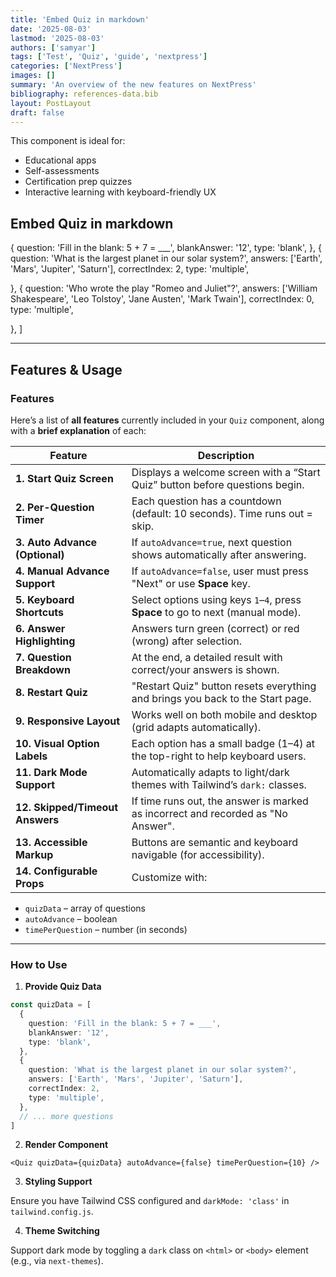 ```yaml
---
title: 'Embed Quiz in markdown'
date: '2025-08-03'
lastmod: '2025-08-03'
authors: ['samyar']
tags: ['Test', 'Quiz', 'guide', 'nextpress']
categories: ['NextPress']
images: []
summary: 'An overview of the new features on NextPress'
bibliography: references-data.bib
layout: PostLayout
draft: false
---
```


This component is ideal for:

- Educational apps
- Self-assessments
- Certification prep quizzes
- Interactive learning with keyboard-friendly UX

## Embed Quiz in markdown

  {
    question: 'Fill in the blank: 5 + 7 = ___',
    blankAnswer: '12',
    type: 'blank',
  },
  {
    question: 'What is the largest planet in our solar system?',
    answers: ['Earth', 'Mars', 'Jupiter', 'Saturn'],
    correctIndex: 2,
    type: 'multiple',

},
{
question: 'Who wrote the play "Romeo and Juliet"?',
answers: ['William Shakespeare', 'Leo Tolstoy', 'Jane Austen', 'Mark Twain'],
correctIndex: 0,
type: 'multiple',

},
]

<Quiz quizData={quizData} autoAdvance={false} />

---

## Features & Usage

### Features

Here’s a list of **all features** currently included in your `Quiz` component, along with a **brief explanation** of each:

| **Feature**                     | **Description**                                                                  |
| ------------------------------- | -------------------------------------------------------------------------------- |
| **1. Start Quiz Screen**        | Displays a welcome screen with a “Start Quiz” button before questions begin.     |
| **2. Per-Question Timer**       | Each question has a countdown (default: 10 seconds). Time runs out = skip.       |
| **3. Auto Advance (Optional)**  | If `autoAdvance=true`, next question shows automatically after answering.        |
| **4. Manual Advance Support**   | If `autoAdvance=false`, user must press "Next" or use **Space** key.             |
| **5. Keyboard Shortcuts**       | Select options using keys `1`–`4`, press **Space** to go to next (manual mode).  |
| **6. Answer Highlighting**      | Answers turn green (correct) or red (wrong) after selection.                     |
| **7. Question Breakdown**       | At the end, a detailed result with correct/your answers is shown.                |
| **8. Restart Quiz**             | "Restart Quiz" button resets everything and brings you back to the Start page.   |
| **9. Responsive Layout**        | Works well on both mobile and desktop (grid adapts automatically).               |
| **10. Visual Option Labels**    | Each option has a small badge (1–4) at the top-right to help keyboard users.     |
| **11. Dark Mode Support**       | Automatically adapts to light/dark themes with Tailwind’s `dark:` classes.       |
| **12. Skipped/Timeout Answers** | If time runs out, the answer is marked as incorrect and recorded as "No Answer". |
| **13. Accessible Markup**       | Buttons are semantic and keyboard navigable (for accessibility).                 |
| **14. Configurable Props**      | Customize with:                                                                  |

- `quizData` – array of questions
- `autoAdvance` – boolean
- `timePerQuestion` – number (in seconds)

---

### How to Use

1. **Provide Quiz Data**

```ts
const quizData = [
  {
    question: 'Fill in the blank: 5 + 7 = ___',
    blankAnswer: '12',
    type: 'blank',
  },
  {
    question: 'What is the largest planet in our solar system?',
    answers: ['Earth', 'Mars', 'Jupiter', 'Saturn'],
    correctIndex: 2,
    type: 'multiple',
  },
  // ... more questions
]
```

2. **Render Component**

```tsx
<Quiz quizData={quizData} autoAdvance={false} timePerQuestion={10} />
```

3. **Styling Support**

Ensure you have Tailwind CSS configured and `darkMode: 'class'` in `tailwind.config.js`.

4. **Theme Switching**

Support dark mode by toggling a `dark` class on `<html>` or `<body>` element (e.g., via `next-themes`).
